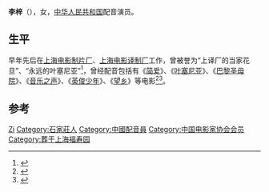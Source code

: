 {{About|原上海电影译制厂配音演员|偶像团体BEJ48成员|李梓 (BEJ48)}}
{{配音員
|姓名= 李梓
|圖像= 
|尺寸= 
|說明= 
|本名= 
|羅馬拼音= 
|英文名= 
|暱稱= 上譯廠的當家花旦、永遠的葉塞尼亞
|藝名= 
|籍貫= 
|生年= 1930
|生月= 12
|生日= 23
|出生地= [[河北省|河北省]][[石家莊市|石家莊市]][[獲鹿縣|獲鹿縣]]
|歿年= 2014
|歿月= 1
|歿日= 5
|死沒地= {{CHN}}[[上海市|上海市]]
|血型= 
|配演語言= [[漢語|漢語]]
|教育程度= [[山東大學|山東大學]]
|宗教信仰= 
|配偶= 
|出身地= 
|所屬= 
|活躍年代= 1954至2014年
|出道作= 
|代表作= 
|網站= 
|其他= 
}}
'''李梓'''（{{bd|1930年|12月23日|2014年|1月5日|catIdx=Li}}），女，[[中华人民共和国|中华人民共和国]]配音演员。

== 生平 ==
早年先后在[[上海电影制片厂|上海电影制片厂]]、[[上海电影译制厂|上海电影译制厂]]工作，曾被誉为“上译厂的当家花旦”、“永远的叶塞尼亚”<ref>{{cite news|title=送李梓，告别一个时代|url=http://ent.ifeng.com/zz/detail_2014_01/10/32892422_0.shtml|accessdate=2014-01-12|newspaper=凤凰网|archive-date=2019-08-11|archive-url=https://web.archive.org/web/20190811230529/http://ent.ifeng.com/zz/detail_2014_01/10/32892422_0.shtml|dead-url=no}}</ref>，曾经配音包括有《[[简爱|简爱]]》、《[[叶塞尼亚|叶塞尼亚]]》、《[[巴黎圣母院|巴黎圣母院]]》、《[[音乐之声|音乐之声]]》、《[[英俊少年|英俊少年]]》、《[[望乡|望乡]]》等电影<ref>{{cite news|title=配音艺术家李梓在上海去世|url=http://cpc.people.com.cn/n/2014/0107/c87393-24042535.html|accessdate=2014-01-12|newspaper=人民日报|archive-date=2019-08-11|archive-url=https://web.archive.org/web/20190811014604/http://cpc.people.com.cn/n/2014/0107/c87393-24042535.html|dead-url=no}}</ref><ref>{{cite news|title=回忆配音艺术家李梓：为模仿儿童声音与孩子疯玩|url=http://www.chinanews.com/yl/2014/01-10/5723921.shtml|accessdate=2014-01-12|newspaper=中国新闻网|archive-date=2019-08-11|archive-url=https://web.archive.org/web/20190811234014/http://www.chinanews.com/yl/2014/01-10/5723921.shtml|dead-url=no}}</ref>。 

== 参考 ==
{{reflist}}

{{中国电影金凤凰奖}}
{{上海电影译制厂/人物群体}}
{{中国电影家协会第四届理事会}}

{{Authority control}}
{{DEFAULTSORT:Li李}}
[[Category:李姓|Zi]]
[[Category:石家莊人|Category:石家莊人]]
[[Category:中國配音員|Category:中國配音員]]
[[Category:中国电影家协会会员|Category:中国电影家协会会员]]
[[Category:葬于上海福寿园|Category:葬于上海福寿园]]